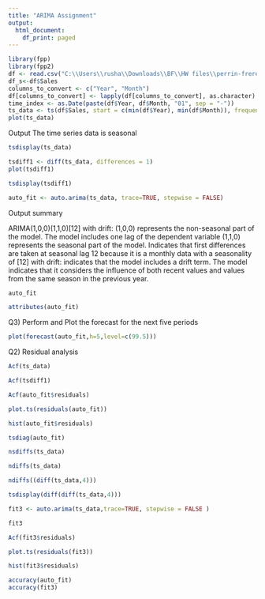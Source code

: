 ---
title: "ARIMA Assignment"
output:
  html_document:
    df_print: paged
---

```{r}
library(fpp)
library(fpp2)
df <- read.csv("C:\\Users\\rusha\\Downloads\\BF\\HW files\\perrin-freres-monthly-champagne-.csv")
df_s<-df$Sales
columns_to_convert <- c("Year", "Month")
df[columns_to_convert] <- lapply(df[columns_to_convert], as.character)
time_index <- as.Date(paste(df$Year, df$Month, "01", sep = "-"))
ts_data <- ts(df$Sales, start = c(min(df$Year), min(df$Month)), frequency = 12)
plot(ts_data)
```
Output 
The time series data is seasonal 

```{r}
tsdisplay(ts_data)
```

```{r}
tsdiff1 <- diff(ts_data, differences = 1)
plot(tsdiff1)
```

```{r}
tsdisplay(tsdiff1)
```

```{r}
auto_fit <- auto.arima(ts_data, trace=TRUE, stepwise = FALSE)

```
Output summary 

ARIMA(1,0,0)(1,1,0)[12] with drift:
(1,0,0) represents the non-seasonal part of the model. The model includes one lag of the dependent variable 
(1,1,0) represents the seasonal part of the model. Indicates that first differences are taken at seasonal lag 12 because it is a monthly data with a seasonality of [12]
with drift: indicates that the model includes a drift term.
The model indicates that it considers the influence of both recent values and values from the same season in the previous year. 


```{r}
auto_fit
```

```{r}
attributes(auto_fit)
```
Q3) Perform and Plot the forecast for the next five periods

```{r}
plot(forecast(auto_fit,h=5,level=c(99.5)))

```
Q2) Residual analysis 
```{r}
Acf(ts_data)
```

```{r}
Acf(tsdiff1)
```

```{r}
Acf(auto_fit$residuals)
```

```{r}
plot.ts(residuals(auto_fit))
```

```{r}
hist(auto_fit$residuals)
```

```{r}
tsdiag(auto_fit)
```

```{r}
nsdiffs(ts_data)
```

```{r}
ndiffs(ts_data)
```

```{r}
ndiffs((diff(ts_data,4)))
```

```{r}
tsdisplay(diff(diff(ts_data,4)))
```

```{r}
fit3 <- auto.arima(ts_data,trace=TRUE, stepwise = FALSE )
```

```{r}
fit3
```

```{r}
Acf(fit3$residuals)
```

```{r}
plot.ts(residuals(fit3))
```

```{r}
hist(fit3$residuals)
```


```{r}
accuracy(auto_fit)
accuracy(fit3)
```

